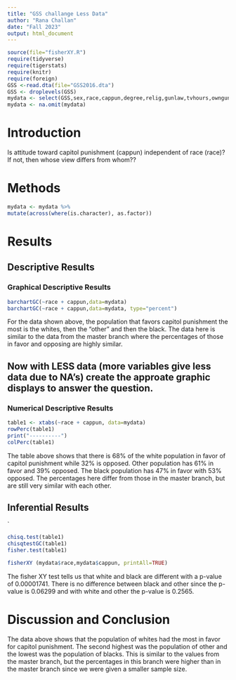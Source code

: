 ```yaml
---
title: "GSS challange Less Data"
author: "Rana Challan"
date: "Fall 2023"
output: html_document
---
```








```r
source(file="fisherXY.R")
require(tidyverse)
require(tigerstats)
require(knitr)
require(foreign)
GSS <-read.dta(file="GSS2016.dta")
GSS <- droplevels(GSS)
mydata <- select(GSS,sex,race,cappun,degree,relig,gunlaw,tvhours,owngun,age,wordsum)
mydata <- na.omit(mydata)
```

# Introduction

<!--In this section you explain what you are trying to show.  Where did the data come from?  What is the research or other question you are trying to answer?.  If you skimp in this section expect to be marked down in your grade. Paint a picture of the project a couple of paragraphs is expected!-->

Is attitude toward capitol punishment (cappun) independent of race (race)?
If not, then whose view differs from whom??

# Methods

<!--Decide on your methods:  use "variable analysis" or other appropriate descriptors.  Make sure to choose at least one graphical method and at least one numerical method. Discuss what data manipulations may be needed for example subsetting or other binning procedures and what sort of graphical displays and inferential tools will be used!-->

```r
mydata <- mydata %>%
mutate(across(where(is.character), as.factor))
``` 

# Results

<!--Divide this section into two sub-sections:  One for your descriptive  results and one for your inferential results.!-->

## Descriptive Results

### Graphical Descriptive Results

<!--Graphical results here.  Make sure to show your code.  Provide appropriate labels for axes, giving units if possible, and provide a good title for the graph, too.  Use the graphical results to describe the patterns if any that exist in the data as focused toward the research question. Bottom line is to explain the features of the graph that are relevant to conforming or departing to what is expected by your null hypothesis !-->


```r
barchartGC(~race + cappun,data=mydata)
barchartGC(~race + cappun,data=mydata, type="percent")

```


For the data shown above, the population that favors capitol punishment the most is the whites, then the "other" and then the black. The data here is similar to the data from the master branch where the percentages of those in favor and opposing are highly similar.    

## Now with LESS data (more variables give less data due to NA's) create the approate graphic displays to answer the question.





### Numerical Descriptive Results

<!--Numerical results go here. Use the numerical results to describe the patterns if any that exist in the data as focused toward the research question!-->


```r
table1 <- xtabs(~race + cappun, data=mydata)
rowPerc(table1)
print("----------")
colPerc(table1)
```   

The table above shows that there is 68% of the white population in favor of capitol punishment while 32% is opposed. Other population has 61% in favor and 39% opposed. The black population has 47% in favor with 53% opposed. The percentages here differ from those in the master branch, but are still very similar with each other.   


## Inferential Results

<!--State hypothesis clearly.  Make sure your discussion of the inferential test covers all the aspects that the test output produces, such as test statistic, p-value etc.  Make a decision about the null hypothesis, explain the assumptions on which the selected test/procedure was based, and why the chosen procedure satisfys the assumptions and is appropriate to answer the research question!-->

`

```r
chisq.test(table1)
chisqtestGC(table1)
fisher.test(table1)
```


```r
fisherXY (mydata$race,mydata$cappun, printAll=TRUE)
```    

The fisher XY test tells us that white and black are different with a p-value of 0.00001741. There is no difference between black and other since the p-value is 0.06299 and with white and other the p-value is 0.2565. 

# Discussion and Conclusion

<!--Discussion and conclusion here.  If you found a relationship be sure to consider whether the relationship occurs because one of the variavbles causes the other, or whether they perhasps are related for some other reason.  Watch the chapter 6 videos from the GeorgeTown videos collection.!-->
  
  
The data above shows that the population of whites had the most in favor for capitol punishment. The second highest was the population of other and the lowest was the population of blacks. This is similar to the values from the master branch, but the percentages in this branch were higher than in the master branch since we were given a smaller sample size.      
  